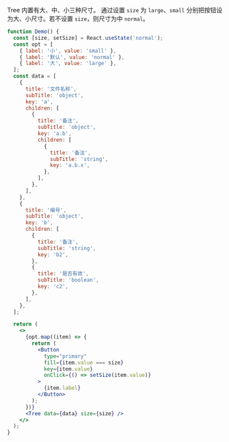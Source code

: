 Tree 内置有大、中、小三种尺寸。
通过设置 `size` 为 `large`、`small` 分别把按钮设为大、小尺寸。若不设置 `size`，则尺寸为中 `normal`。

```jsx
function Demo() {
  const [size, setSize] = React.useState('normal');
  const opt = [
    { label: '小', value: 'small' },
    { label: '默认', value: 'normal' },
    { label: '大', value: 'large' },
  ];
  const data = [
    {
      title: '文件名称',
      subTitle: 'object',
      key: 'a',
      children: [
        {
          title: '备注',
          subTitle: 'object',
          key: 'a.b',
          children: [
            {
              title: '备注',
              subTitle: 'string',
              key: 'a.b.x',
            },
          ],
        },
      ],
    },
    {
      title: '编号',
      subTitle: 'object',
      key: 'b',
      children: [
        {
          title: '备注',
          subTitle: 'string',
          key: 'b2',
        },
        {
          title: '是否有效',
          subTitle: 'boolean',
          key: 'c2',
        },
      ],
    },
  ];

  return (
    <>
      {opt.map((item) => {
        return (
          <Button
            type="primary"
            fill={item.value === size}
            key={item.value}
            onClick={() => setSize(item.value)}
          >
            {item.label}
          </Button>
        );
      })}
      <Tree data={data} size={size} />
    </>
  );
}
```
